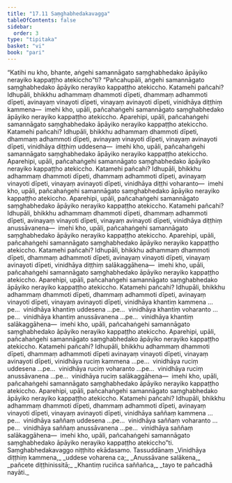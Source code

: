 ```yaml
---
title: "17.11 Saṃghabhedakavagga"
tableOfContents: false
sidebar:
  order: 3
type: "tipitaka"
basket: "vi"
book: "pari"
---
```



<DynamicBreadcrumb />

<Division number="459" book="pari">

<Paragraph number="2139" book="pari">
“Katihi nu kho, bhante, aṅgehi samannāgato saṃghabhedako āpāyiko nerayiko kappaṭṭho atekiccho”ti?
</Paragraph>

<Paragraph number="2140" book="pari">
“Pañcahupāli, aṅgehi samannāgato saṃghabhedako āpāyiko nerayiko kappaṭṭho atekiccho. Katamehi pañcahi? Idhupāli, bhikkhu adhammaṃ dhammoti dīpeti, dhammaṃ adhammoti dīpeti, avinayaṃ vinayoti dīpeti, vinayaṃ avinayoti dīpeti, vinidhāya diṭṭhiṃ kammena—  imehi kho, upāli, pañcahaṅgehi samannāgato saṃghabhedako āpāyiko nerayiko kappaṭṭho atekiccho.
</Paragraph>

<Paragraph number="2141" book="pari">
Aparehipi, upāli, pañcahaṅgehi samannāgato saṃghabhedako āpāyiko nerayiko kappaṭṭho atekiccho. Katamehi pañcahi? Idhupāli, bhikkhu adhammaṃ dhammoti dīpeti, dhammaṃ adhammoti dīpeti, avinayaṃ vinayoti dīpeti, vinayaṃ avinayoti dīpeti, vinidhāya diṭṭhiṃ uddesena—  imehi kho, upāli, pañcahaṅgehi samannāgato saṃghabhedako āpāyiko nerayiko kappaṭṭho atekiccho.
</Paragraph>

<Paragraph number="2142" book="pari">
Aparehipi, upāli, pañcahaṅgehi samannāgato saṃghabhedako āpāyiko nerayiko kappaṭṭho atekiccho. Katamehi pañcahi? Idhupāli, bhikkhu adhammaṃ dhammoti dīpeti, dhammaṃ adhammoti dīpeti, avinayaṃ vinayoti dīpeti, vinayaṃ avinayoti dīpeti, vinidhāya diṭṭhi voharanto—  imehi kho, upāli, pañcahaṅgehi samannāgato saṃghabhedako āpāyiko nerayiko kappaṭṭho atekiccho.
</Paragraph>

<Paragraph number="2143" book="pari">
Aparehipi, upāli, pañcahaṅgehi samannāgato saṃghabhedako āpāyiko nerayiko kappaṭṭho atekiccho. Katamehi pañcahi? Idhupāli, bhikkhu adhammaṃ dhammoti dīpeti, dhammaṃ adhammoti dīpeti, avinayaṃ vinayoti dīpeti, vinayaṃ avinayoti dīpeti, vinidhāya diṭṭhiṃ anussāvanena—  imehi kho, upāli, pañcahaṅgehi samannāgato saṃghabhedako āpāyiko nerayiko kappaṭṭho atekiccho.
</Paragraph>

<Paragraph number="2144" book="pari">
Aparehipi, upāli, pañcahaṅgehi samannāgato saṃghabhedako āpāyiko nerayiko kappaṭṭho atekiccho. Katamehi pañcahi? Idhupāli, bhikkhu adhammaṃ dhammoti dīpeti, dhammaṃ adhammoti dīpeti, avinayaṃ vinayoti dīpeti, vinayaṃ avinayoti dīpeti, vinidhāya diṭṭhiṃ salākaggāhena—  imehi kho, upāli, pañcahaṅgehi samannāgato saṃghabhedako āpāyiko nerayiko kappaṭṭho atekiccho.
</Paragraph>

<Paragraph number="2145" book="pari">
Aparehipi, upāli, pañcahaṅgehi samannāgato saṃghabhedako āpāyiko nerayiko kappaṭṭho atekiccho. Katamehi pañcahi? Idhupāli, bhikkhu adhammaṃ dhammoti dīpeti, dhammaṃ adhammoti dīpeti, avinayaṃ vinayoti dīpeti, vinayaṃ avinayoti dīpeti, vinidhāya khantiṃ kammena …pe…  vinidhāya khantiṃ uddesena …pe…  vinidhāya khantiṃ voharanto …pe…  vinidhāya khantiṃ anussāvanena …pe…  vinidhāya khantiṃ salākaggāhena—  imehi kho, upāli, pañcahaṅgehi samannāgato saṃghabhedako āpāyiko nerayiko kappaṭṭho atekiccho.
</Paragraph>

<Paragraph number="2146" book="pari">
Aparehipi, upāli, pañcahaṅgehi samannāgato saṃghabhedako āpāyiko nerayiko kappaṭṭho atekiccho. Katamehi pañcahi? Idhupāli, bhikkhu adhammaṃ dhammoti dīpeti, dhammaṃ adhammoti dīpeti avinayaṃ vinayoti dīpeti, vinayaṃ avinayoti dīpeti, vinidhāya ruciṃ kammena …pe…  vinidhāya ruciṃ uddesena …pe…  vinidhāya ruciṃ voharanto …pe…  vinidhāya ruciṃ anussāvanena …pe…  vinidhāya ruciṃ salākaggāhena—  imehi kho, upāli, pañcahaṅgehi samannāgato saṃghabhedako āpāyiko nerayiko kappaṭṭho atekiccho.
</Paragraph>

<Paragraph number="2147" book="pari">
Aparehipi, upāli, pañcahaṅgehi samannāgato saṃghabhedako āpāyiko nerayiko kappaṭṭho atekiccho. Katamehi pañcahi? Idhupāli, bhikkhu adhammaṃ dhammoti dīpeti, dhammaṃ adhammoti dīpeti, avinayaṃ vinayoti dīpeti, vinayaṃ avinayoti dīpeti, vinidhāya saññaṃ kammena …pe…  vinidhāya saññaṃ uddesena …pe…  vinidhāya saññaṃ voharanto …pe…  vinidhāya saññaṃ anussāvanena …pe…  vinidhāya saññaṃ salākaggāhena—  imehi kho, upāli, pañcahaṅgehi samannāgato saṃghabhedako āpāyiko nerayiko kappaṭṭho atekiccho”ti.

</Paragraph>
</Division>

<Paragraph number="2148" type="center" book="pari">
Saṃghabhedakavaggo niṭṭhito ekādasamo.



</Paragraph>

<Paragraph number="2149" type="center" book="pari">
Tassuddānaṃ


</Paragraph>

<Paragraph number="2150" type="verses" book="pari">
_Vinidhāya diṭṭhiṃ kammena,_  
_uddese voharena ca;_  
_Anussāvane salākena,_  
_pañcete diṭṭhinissitā;_  
_Khantiṃ ruciñca saññañca,_  
_tayo te pañcadhā nayāti._
</Paragraph>